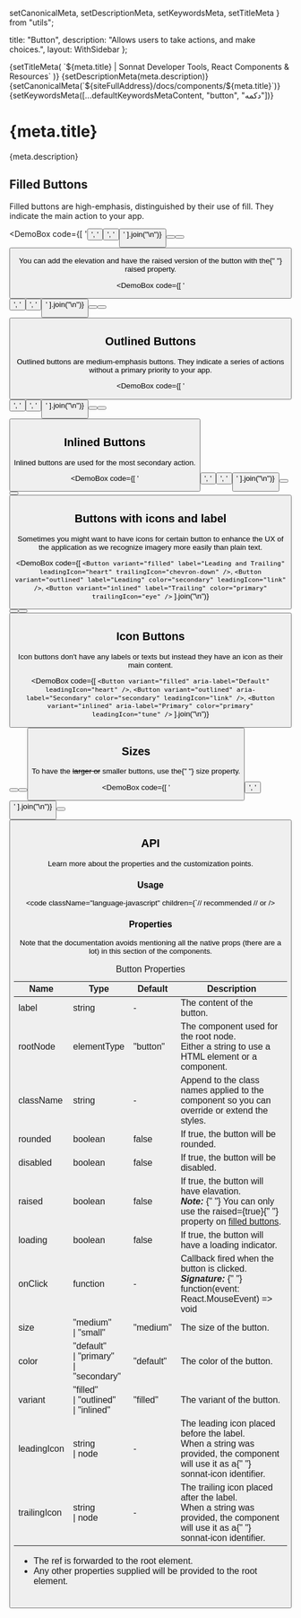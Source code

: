   setCanonicalMeta,
  setDescriptionMeta,
  setKeywordsMeta,
  setTitleMeta
} from "utils";

  title: "Button",
  description: "Allows users to take actions, and make choices.",
  layout: WithSidebar
};

<Head>
  {setTitleMeta(
    `${meta.title} | Sonnat Developer Tools, React Components & Resources`
  )}
  {setDescriptionMeta(meta.description)}
  {setCanonicalMeta(`${siteFullAddress}/docs/components/${meta.title}`)}
  {setKeywordsMeta([...defaultKeywordsMetaContent, "button", "دکمه"])}
</Head>

<h1>
  <span>{meta.title}</span>
  <AnchorButton anchorId="overview" />
  <PageEditButton href={`pages/docs/components/${meta.title}.mdx`} />
</h1>

<p>{meta.description}</p>

<h2>
  <span>Filled Buttons</span>
  <AnchorButton anchorId="filled-buttons" />
</h2>

<p>
  Filled buttons are high-emphasis, distinguished by their use of fill. They
  indicate the main action to your app.
</p>

<DemoBox
  code={[
    '<Button variant="filled" label="Default" />',
    '<Button variant="filled" label="Secondary" color="secondary" />',
    '<Button variant="filled" label="Primary" color="primary" />'
  ].join("\n")}
>
  <Button label="Default" className="demoSubject" />
  <Button label="Secondary" color="secondary" className="demoSubject" />
  <Button label="Primary" color="primary" className="demoSubject" />
</DemoBox>

<p>
  You can add the elevation and have the raised version of the button with the{" "}
  <inlineCode>raised</inlineCode> property.
</p>

<DemoBox
  code={[
    '<Button variant="filled" label="Default" raised />',
    '<Button variant="filled" label="Secondary" color="secondary" raised />',
    '<Button variant="filled" label="Primary" color="primary" raised />'
  ].join("\n")}
>
  <Button label="Default" className="demoSubject" raised />
  <Button label="Secondary" color="secondary" className="demoSubject" raised />
  <Button label="Primary" color="primary" className="demoSubject" raised />
</DemoBox>

<h2>
  <span>Outlined Buttons</span>
  <AnchorButton anchorId="outlined-buttons" />
</h2>

<p>
  Outlined buttons are medium-emphasis buttons. They indicate a series of
  actions without a primary priority to your app.
</p>

<DemoBox
  code={[
    '<Button variant="outlined" label="Default" />',
    '<Button variant="outlined" label="Secondary" color="secondary" />',
    '<Button variant="outlined" label="Primary" color="primary" />'
  ].join("\n")}
>
  <Button variant="outlined" label="Default" className="demoSubject" />
  <Button
    variant="outlined"
    label="Secondary"
    color="secondary"
    className="demoSubject"
  />
  <Button
    variant="outlined"
    label="Primary"
    color="primary"
    className="demoSubject"
  />
</DemoBox>

<h2>
  <span>Inlined Buttons</span>
  <AnchorButton anchorId="inlined-buttons" />
</h2>

<p>Inlined buttons are used for the most secondary action.</p>

<DemoBox
  code={[
    '<Button variant="inlined" label="Default" />',
    '<Button variant="inlined" label="Secondary" color="secondary" />',
    '<Button variant="inlined" label="Primary" color="primary" />'
  ].join("\n")}
>
  <Button variant="inlined" label="Default" className="demoSubject" />
  <Button
    variant="inlined"
    label="Secondary"
    color="secondary"
    className="demoSubject"
  />
  <Button
    variant="inlined"
    label="Primary"
    color="primary"
    className="demoSubject"
  />
</DemoBox>

<h2>
  <span>Buttons with icons and label</span>
  <AnchorButton anchorId="iconed-buttons" />
</h2>

<p>
  Sometimes you might want to have icons for certain button to enhance the UX of
  the application as we recognize imagery more easily than plain text.
</p>

<DemoBox
  code={[
    `<Button
  variant="filled"
  label="Leading and Trailing"
  leadingIcon="heart"
  trailingIcon="chevron-down"
/>`,
    `<Button
  variant="outlined"
  label="Leading"
  color="secondary"
  leadingIcon="link"
/>`,
    `<Button
  variant="inlined"
  label="Trailing"
  color="primary"
  trailingIcon="eye"
/>`
  ].join("\n")}
>
  <Button
    variant="filled"
    label="Leading and Trailing"
    className="demoSubject"
    leadingIcon="heart"
    trailingIcon="chevron-down"
  />
  <Button
    variant="outlined"
    label="Leading"
    color="secondary"
    leadingIcon="link"
    className="demoSubject"
  />
  <Button
    variant="inlined"
    label="Trailing"
    color="primary"
    trailingIcon="eye"
    className="demoSubject"
  />
</DemoBox>

<h2>
  <span>Icon Buttons</span>
  <AnchorButton anchorId="icon-buttons" />
</h2>

<p>
  Icon buttons don't have any labels or texts but instead they have an icon as
  their main content.
</p>

<DemoBox
  code={[
    `<Button
  variant="filled"
  aria-label="Default"
  leadingIcon="heart"
/>`,
    `<Button
  variant="outlined"
  aria-label="Secondary"
  color="secondary"
  leadingIcon="link"
/>`,
    `<Button
  variant="inlined"
  aria-label="Primary"
  color="primary"
  leadingIcon="tune"
/>`
  ].join("\n")}
>
  <Button
    variant="filled"
    aria-label="Default"
    className="demoSubject"
    leadingIcon="heart"
  />
  <Button
    variant="outlined"
    aria-label="Secondary"
    color="secondary"
    leadingIcon="link"
    className="demoSubject"
  />
  <Button
    variant="inlined"
    aria-label="Primary"
    color="primary"
    leadingIcon="tune"
    className="demoSubject"
  />
</DemoBox>

<h2>
  <span>Sizes</span>
  <AnchorButton anchorId="sizes" />
</h2>

<p>
  To have the <del>larger or</del> smaller buttons, use the{" "}
  <inlineCode>size</inlineCode> property.
</p>

<DemoBox
  code={[
    '<Button label="Small" size="small" />',
    '<Button label="Medium (default)" size="medium" />'
  ].join("\n")}
>
  <Button label="Small" size="small" className="demoSubject" />
  <Button label="Medium (default)" size="medium" className="demoSubject" />
</DemoBox>

<h2>
  <span>API</span>
  <AnchorButton anchorId="api" />
</h2>

<p>Learn more about the properties and the customization points.</p>

<h3>
  <span>Usage</span>
  <AnchorButton anchorId="import" />
</h3>

<code
  className="language-javascript"
  children={`// recommended
// or
/>

<h3>
  <span>Properties</span>
  <AnchorButton anchorId="properties" />
</h3>

<p>
  Note that the documentation avoids mentioning all the native props (there are
  a lot) in this section of the components.
</p>

<table>
  <caption>Button Properties</caption>
  <thead>
    <tr>
      <th>Name</th>
      <th>Type</th>
      <th>Default</th>
      <th>Description</th>
    </tr>
  </thead>
  <tbody>
    <tr>
      <td>label</td>
      <td>string</td>
      <td>-</td>
      <td>The content of the button.</td>
    </tr>
    <tr>
      <td>rootNode</td>
      <td>elementType</td>
      <td>"button"</td>
      <td>
        The component used for the root node.
        <br />
        Either a string to use a HTML element or a component.
      </td>
    </tr>
    <tr>
      <td>className</td>
      <td>string</td>
      <td>-</td>
      <td>
        Append to the class names applied to the component so you can override
        or extend the styles.
      </td>
    </tr>
    <tr>
      <td>rounded</td>
      <td>boolean</td>
      <td>false</td>
      <td>
        If <inlineCode>true</inlineCode>, the button will be rounded.
      </td>
    </tr>
    <tr>
      <td>disabled</td>
      <td>boolean</td>
      <td>false</td>
      <td>
        If <inlineCode>true</inlineCode>, the button will be disabled.
      </td>
    </tr>
    <tr>
      <td>raised</td>
      <td>boolean</td>
      <td>false</td>
      <td>
        If <inlineCode>true</inlineCode>, the button will have elavation.
        <br />
        <em>
          <strong>Note:</strong>
        </em>{" "}
        You can only use the <inlineCode>raised=&#123;true&#125;</inlineCode>{" "}
        property on <a href="#filled-buttons">filled buttons</a>.
      </td>
    </tr>
    <tr>
      <td>loading</td>
      <td>boolean</td>
      <td>false</td>
      <td>
        If <inlineCode>true</inlineCode>, the button will have a loading
        indicator.
      </td>
    </tr>
    <tr>
      <td>onClick</td>
      <td>function</td>
      <td>-</td>
      <td>
        Callback fired when the button is clicked.
        <br />
        <em>
          <strong>Signature:</strong>
        </em>{" "}
        <inlineCode>function(event: React.MouseEvent) => void</inlineCode>
      </td>
    </tr>
    <tr>
      <td>size</td>
      <td>
        "medium"
        <br />| "small"
      </td>
      <td>"medium"</td>
      <td>The size of the button.</td>
    </tr>
    <tr>
      <td>color</td>
      <td>
        "default"
        <br />
        | "primary"
        <br />| "secondary"
      </td>
      <td>"default"</td>
      <td>The color of the button.</td>
    </tr>
    <tr>
      <td>variant</td>
      <td>
        "filled"
        <br />
        | "outlined"
        <br />| "inlined"
      </td>
      <td>"filled"</td>
      <td>The variant of the button.</td>
    </tr>
    <tr>
      <td>leadingIcon</td>
      <td>
        string
        <br />| node
      </td>
      <td>-</td>
      <td>
        The leading icon placed before the label.
        <br />
        When a string was provided, the component will use it as a{" "}
        <inlineCode>sonnat-icon</inlineCode> identifier.
      </td>
    </tr>
    <tr>
      <td>trailingIcon</td>
      <td>
        string
        <br />| node
      </td>
      <td>-</td>
      <td>
        The trailing icon placed after the label.
        <br />
        When a string was provided, the component will use it as a{" "}
        <inlineCode>sonnat-icon</inlineCode> identifier.
      </td>
    </tr>
  </tbody>
  <tfoot>
    <tr>
      <td colSpan="4">
        <ul>
          <li>
            The <inlineCode>ref</inlineCode> is forwarded to the root element.
          </li>
          <li>
            Any other properties supplied will be provided to the root element.
          </li>
        </ul>
      </td>
    </tr>
  </tfoot>
</table>
